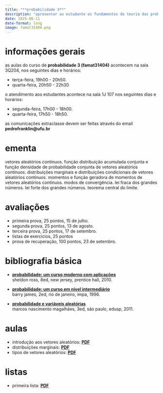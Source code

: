 ```yaml
---
title: "**probabilidade 3**"
description: "apresentar ao estudante os fundamentos da teoria das probabilidades e suas aplicações no estudo de vetores aleatórios e teoremas limite"
date: 2025-06-11
date-format: long
image: famat31404.png
---
```


# informações gerais

as aulas do curso de **probabilidade 3 (famat31404)** acontecem na sala 3Q204, nos seguintes dias e horários:

-   terça-feira, 19h00 - 20h50.
-   quarta-feira, 20h50 - 22h30

o atendimento aos estudantes acontece na sala 1J 107 nos seguintes dias e horários:

-   segunda-feira, 17h00 - 18h00.
-   quarta-feira, 17h50 - 18h50.


as comunicações extraclasse devem ser feitas através do email **pedrofranklin@ufu.br**

# ementa

vetores aleatórios contínuos. função distribuição acumulada conjunta e função densidade de probabilidade conjunta de vetores aleatórios contínuos. distribuições marginais e distribuições condicionais de vetores aleatórios contínuos. momentos e função geradora de momentos de vetores aleatórios contínuos. modos de convergência. lei fraca dos grandes números. lei forte dos grandes números. teorema central do limite.

# avaliações

-   primeira prova, 25 pontos, 15 de julho.
-   segunda prova, 25 pontos, 13 de agosto.
-   terceira prova, 25 pontos, 17 de setembro.
-   listas de exercícios, 25 pontos
-   prova de recuperação, 100 pontos, 23 de setembro.

# bibliografia básica

-   [**probabilidade: um curso moderno com aplicações**](https://acervo.bibliotecas.ufu.br/index.php?codigo_sophia=107489 
)<br /> sheldon ross, 8ed, new jersey, prentice hall, 2010.

-   [**probabilidade: um curso em nível intermediário**](https://acervo.bibliotecas.ufu.br/index.php?codigo_sophia=68025 
)<br /> barry james, 2ed, rio de janeiro, impa, 1996.

-   [**probabilidade e variáveis aleatórias**](https://acervo.bibliotecas.ufu.br/index.php?codigo_sophia=68025 
)<br /> marcos nascimento magalhães, 3ed, são paulo, edusp, 2011.

# aulas

-  introdução aos vetores aleatórios: [**PDF**](https://ufubr-my.sharepoint.com/:b:/g/personal/pedrofranklin_ufu_br/EcYWSuJxHKxBh0sidYuMnREBrfzbVk4NSvbbMYEIyYpnZg?e=O2Mqpc)
-  distribuições marginais: [**PDF**](https://ufubr-my.sharepoint.com/:b:/g/personal/pedrofranklin_ufu_br/EY6ZK2JdWspJtuEMH3bZiuMB0ZlfNyqTu8kV8RNixQ-ZrQ?e=hCDcCd)
-  tipos de vetores aleatórios: [**PDF**](https://ufubr-my.sharepoint.com/:b:/g/personal/pedrofranklin_ufu_br/EaRboQTH15NPks1mKVT8hK0BsK3fZNZFf0T3iGlo-MOf5g?e=rp46oX)

# listas

- primeira lista: [**PDF**](https://ufubr-my.sharepoint.com/:b:/g/personal/pedrofranklin_ufu_br/EWbgMIm2Y0VPq_LFZGPSYFYBputHZC8WWTo_OjCN8gOIdg?e=i9bWle)